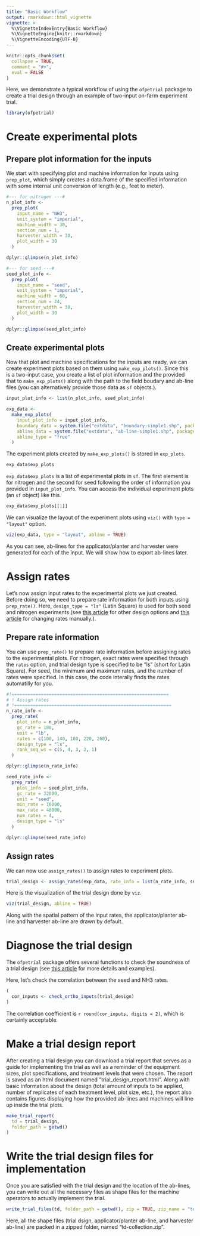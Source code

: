 ```yaml
---
title: "Basic Workflow"
output: rmarkdown::html_vignette
vignette: >
  %\VignetteIndexEntry{Basic Workflow}
  %\VignetteEngine{knitr::rmarkdown}
  %\VignetteEncoding{UTF-8}
---
```


```r
knitr::opts_chunk$set(
  collapse = TRUE,
  comment = "#>",
  eval = FALSE
)
```

Here, we demonstrate a typical workflow of using the `ofpetrial` package to create a trial design through an example of two-input on-farm experiment trial.

```r
library(ofpetrial)
```

# Create experimental plots

## Prepare plot information for the inputs

We start with specifying plot and machine information for inputs using `prep_plot`, which simply creates a data.frame of the specified information with some internal unit conversion of length (e.g., feet to meter).

```r
#--- for nitrogen ---#
n_plot_info <-
  prep_plot(
    input_name = "NH3",
    unit_system = "imperial",
    machine_width = 30,
    section_num = 1,
    harvester_width = 30,
    plot_width = 30
  )

dplyr::glimpse(n_plot_info)

#--- for seed ---#
seed_plot_info <-
  prep_plot(
    input_name = "seed",
    unit_system = "imperial",
    machine_width = 60,
    section_num = 24,
    harvester_width = 30,
    plot_width = 30
  )

dplyr::glimpse(seed_plot_info)
```

## Create experimental plots

Now that plot and machine specifications for the inputs are ready, we can create experiment plots based on them using `make_exp_plots()`. Since this is a two-input case, you create a list of plot information and the provided that to `make_exp_plots()` along with the path to the field boudary and ab-line files (you can alternatively provide those data as `sf` objects.).

```r
input_plot_info <- list(n_plot_info, seed_plot_info)

exp_data <-
  make_exp_plots(
    input_plot_info = input_plot_info,
    boundary_data = system.file("extdata", "boundary-simple1.shp", package = "ofpetrial"),
    abline_data = system.file("extdata", "ab-line-simple1.shp", package = "ofpetrial"),
    abline_type = "free"
  )
```

The experiment plots created by `make_exp_plots()` is stored in `exp_plots`.

```r
exp_data$exp_plots
```

`exp_data$exp_plots` is a list of experimental plots in `sf`. The first element is for nitrogen and the second for seed following the order of information you provided in `input_plot_info`. You can access the individual experiment plots (an `sf` object) like this.

```r
exp_data$exp_plots[[1]]
```

We can visualize the layout of the experiment plots using `viz()` with `type = "layout"` option.

```r
viz(exp_data, type = "layout", abline = TRUE)
```

As you can see, ab-lines for the applicator/planter and harvester were generated for each of the input. We will show how to export ab-lines later.

# Assign rates

Let's now assign input rates to the experimental plots we just created. Before doing so, we need to prepare rate information for both inputs using `prep_rate()`. Here, `design_type = "ls"` (Latin Square) is used for both seed and nitrogen experiments (see [this article](https://difm-brain.github.io/ofpetrial/articles/V1-trial-design-options.html) for other design options and [this article](https://difm-brain.github.io/ofpetrial/articles/V3-change-rates-manually.html) for changing rates manually.).

## Prepare rate information

You can use `prep_rate()` to prepare rate information before assigning rates to the experimental plots. For nitrogen, exact rates were specified through the `rates` option, and trial design type is specified to be "ls" (short for Latin Square). For seed, the minimum and maximum rates, and the number of rates were specified. In this case, the code interally finds the rates automatilly for you.  

```r
#!===========================================================
# ! Assign rates
# !===========================================================
n_rate_info <-
  prep_rate(
    plot_info = n_plot_info,
    gc_rate = 180,
    unit = "lb",
    rates = c(100, 140, 180, 220, 260),
    design_type = "ls",
    rank_seq_ws = c(5, 4, 3, 2, 1)
  )

dplyr::glimpse(n_rate_info)

seed_rate_info <-
  prep_rate(
    plot_info = seed_plot_info,
    gc_rate = 32000,
    unit = "seed",
    min_rate = 16000,
    max_rate = 40000,
    num_rates = 4,
    design_type = "ls"
  )

dplyr::glimpse(seed_rate_info)
```

## Assign rates

We can now use `assign_rates()` to assign rates to experiment plots.

```r
trial_design <- assign_rates(exp_data, rate_info = list(n_rate_info, seed_rate_info))
```

Here is the visualization of the trial design done by `viz`.

```r
viz(trial_design, abline = TRUE)
```

Along with the spatial pattern of the input rates, the applicator/planter ab-line and harvester ab-line are drawn by default.

# Diagnose the trial design

The `ofpetrial` package offers several functions to check the soundness of a trial design (see [this article](https://difm-brain.github.io/ofpetrial/articles/V4-diagnose-td.html) for more details and examples). 

Here, let's check the correlation between the seed and NH3 rates. 

```r
(
  cor_inputs <- check_ortho_inputs(trial_design)
)
```

The correlation coefficient is `r round(cor_inputs, digits = 2)`, which is certainly acceptable.

# Make a trial design report

After creating a trial design you can download a trial report that serves as a guide for implementing the trial as well as a reminder of the equipment sizes, plot specifications, and treatment levels that were chosen. The report is saved as an html document named "trial_design_report.html". Along with basic information about the design (total amount of inputs to be applied, number of replicates of each treatment level, plot size, etc.), the report also contains figures displaying how the provided ab-lines and machines will line up inside the trial plots. 

```r
make_trial_report(
  td = trial_design,
  folder_path = getwd()
)
```

# Write the trial design files for implementation

Once you are satisfied with the trial design and the location of the ab-lines, you can write out all the necessary files as shape files for the machine operators to actually implement the trial.

```r
write_trial_files(td, folder_path = getwd(), zip = TRUE, zip_name = "td-collection")
```

Here, all the shape files (trial dsign, applicator/planter ab-line, and harvester ab-line) are packed in a zipped folder, named "td-collection.zip".
